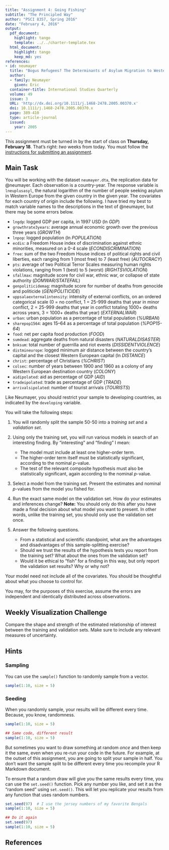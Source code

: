 ```yaml
---
title: "Assignment 4: Going Fishing"
subtitle: "The Principled Way"
author: "PSCI 8357, Spring 2016"
date: "February 4, 2016"
output:
  pdf_document:
    highlight: tango
    template: ../../charter-template.tex
  html_document:
    highlight: tango
    keep_md: yes
references:
- id: neumayer
  title: "Bogus Refugees? The Determinants of Asylum Migration to Western Europe"
  author:
  - family: Neumayer
    given: Eric
  container-title: International Studies Quarterly
  volume: 49
  issue: 3
  URL: 'http://dx.doi.org/10.1111/j.1468-2478.2005.00370.x'
  doi: 10.1111/j.1468-2478.2005.00370.x
  page: 389-410
  type: article-journal
  issued:
    year: 2005
---
```


This assignment must be turned in by the start of class on **Thursday, February 18**.  That's right: *two* weeks from today.  You must follow the [instructions for submitting an assignment](http://bkenkel.com/psci8357/submission-instructions.pdf).


## Main Task

You will be working with the dataset `neumayer.dta`, the replication data for @neumayer.  Each observation is a country-year.  The response variable is `lneuplusasyl`, the natural logarithm of the number of people seeking asylum in Western Europe from the given country in the given year.  The covariates for each country of origin include the following.  I have tried my best to match variable names to the descriptions in the text of @neumayer, but there may be some errors below.

* `lngdp`: logged GDP per capita, in 1997 USD (ln *GDP*)
* `growthrate3years`: average annual economic growth over the previous three years (*GROWTH*)
* `lnpop`: logged population (ln *POPULATION*)
* `ecdis`: a Freedom House index of discrimination against ethnic minorities, measured on a 0-4 scale (*ECONDISCRIMINATION*)
* `free`: sum of the two Freedom House indices of political rights and civil liberties, each ranging from 1 (most free) to 7 (least free) (*AUTOCRACY*)
* `pts`: average of two Political Terror Scales measuring human rights violations, ranging from 1 (best) to 5 (worst) (*RIGHTSVIOLATION*)
* `sfallmax`: magnitude score for civil war, ethnic war, or collapse of state authority (*DOMWAR/STATEFAIL*)
* `genpoliticidemag`: magnitude score for number of deaths from genocide and politicide (*GEN/POLITICIDE*)
* `uppsalaexternalintensity`: intensity of external conflicts, on an ordered categorical scale (0 = no conflict, 1 = 25-999 deaths that year in minor conflict, 2 = 25-999 deaths that year in conflict totaling 1000+ deaths across years, 3 = 1000+ deaths that year) (*EXTERNALWAR*)
* `urban`: urban population as a percentage of total population (*%URBAN*)
* `sharepop1564`: ages 15--64 as a percentage of total population (*%POP15-64*)
* `food`: net per capita food production (*FOOD*)
* `sumdead`: aggregate deaths from natural disasters (*NATURALDISASTER*)
* `bnksum`: total number of guerrilla and riot events (*DISSIDENTVIOLENCE*)
* `distmineurope`: logged minimum air distance between the country's capital and the closest Western European capital (ln *DISTANCE*)
* `christ`: percentage of Christians (*%CHRIST*)
* `colsec`: number of years between 1900 and 1960 as a colony of any Western European destination country (*COLONY*)
* `aidipolated`: aid as percentage of GDP (*AID*)
* `tradeipolated`: trade as percentage of GDP (*TRADE*)
* `arrivalsipolated`: number of tourist arrivals (*TOURISTS*)

Like Neumayer, you should restrict your sample to developing countries, as indicated by the `developing` variable.

You will take the following steps:

1. You will randomly split the sample 50-50 into a *training set* and a *validation set*.

2. Using only the training set, you will run various models in search of an interesting finding.  By "interesting" and "finding" I mean:

    * The model must include at least one higher-order term.
    * The higher-order term itself must be statistically significant, according to the nominal $p$-value.
    * The test of the relevant composite hypothesis must also be statistically significant, again according to the nominal $p$-value.

3. Select a model from the training set.  Present the estimates and nominal $p$-values from the model you fished for.

4. Run the exact same model on the validation set.  How do your estimates and inferences change?  **Note:** You should only do this after you have made a final decision about what model you want to present.  In other words, unlike the training set, you should only use the validation set once.

5. Answer the following questions.
    * From a statistical and scientific standpoint, what are the advantages and disadvantages of this sample-splitting exercise?
    * Should we trust the results of the hypothesis tests you report from the training set?  What about the ones from the validation set?
    * Would it be ethical to "fish" for a finding in this way, but only report the validation set results?  Why or why not?

Your model need not include all of the covariates.  You should be thoughtful about what you choose to control for.

You may, for the purposes of this exercise, assume the errors are independent and identically distributed across observations.


## Weekly Visualization Challenge

Compare the shape and strength of the estimated relationship of interest between the training and validation sets.  Make sure to include any relevant measures of uncertainty.


## Hints

### Sampling

You can use the `sample()` function to randomly sample from a vector.

```r
sample(1:10, size = 5)
```

### Seeding

When you randomly sample, your results will be different every time.  Because, you know, randomness.

```r
sample(1:10, size = 5)

## Same code, different result
sample(1:10, size = 5)
```

But sometimes you want to draw something at random *once* and then keep it the same, even when you re-run your code in the future.  For example, at the outset of this assignment, you are going to split your sample in half.  You don't want the sample split to be different every time you recompile your R Markdown document.

To ensure that a random draw will give you the same results every time, you can use the `set.seed()` function.  Pick any number you like, and set it as the "random seed" using `set.seed()`.  This will let you replicate your results from any function that uses random numbers.

```r
set.seed(97)  # I use the jersey numbers of my favorite Bengals
sample(1:10, size = 5)

## Do it again
set.seed(97)
sample(1:10, size = 5)
```


## References

